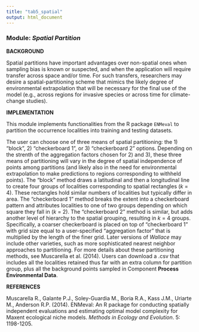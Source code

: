 ---
title: "tab5_spatial"
output: html_document
---

### **Module:** ***Spatial Partition***

**BACKGROUND**

Spatial partitions have important advantages over non-spatial ones when sampling bias is known or suspected, and when the application will require transfer across space and/or time. For such transfers, researchers may desire a spatial-partitioning scheme that mimics the likely degree of environmental extrapolation that will be necessary for the final use of the model (e.g., across regions for invasive species or across time for climate-change studies).

**IMPLEMENTATION**

This module implements functionalities from the R package `ENMeval` to partition the occurrence localities into training and testing datasets. 

The user can choose one of three means of spatial partitioning: the 1) "block", 2) "checkerboard 1", or 3) "checkerboard 2" options. Depending on the strenth of the aggregation factors chosen for 2) and 3), these three means of partitioning will vary in the degree of spatial independence of points among partitions (and likely also in the need for environmental extrapolation to make predictions to regions corresponding to withheld points). The "block" method draws a latitudinal and then a longitudinal line to create four groups of localities corresponding to spatial rectangles (*k* = 4). These rectangles hold similar numbers of localities but typically differ in area. The "checkerboard 1" method breaks the extent into a checkerboard pattern and attributes localities to one of two groups depending on which square they fall in (*k* = 2). The "checkerboard 2" method is similar, but adds another level of hierarchy to the spatial grouping, resulting in *k* = 4 groups. Specifically, a coarser checkerboard is placed on top of "checkerboard 1" with grid size equal to a user-specified "aggregation factor" that is multiplied by the length of the finer grid. Later versions of *Wallace* may include other varieties, such as more sophisticated nearest neighbor approaches to partitioning. For more details about these partitioning methods, see Muscarella et al. (2014). Users can download a .csv that includes all the localities retained thus far with an extra column for partition group, plus all the background points sampled in Component **Process Environmental Data**.

**REFERENCES**

Muscarella R., Galante P.J., Soley-Guardia M., Boria R.A., Kass J.M., Uriarte M., Anderson R.P. (2014). ENMeval: An R package for conducting spatially independent evaluations and estimating optimal model complexity for Maxent ecological niche models. *Methods in Ecology and Evolution*. 5: 1198-1205.
